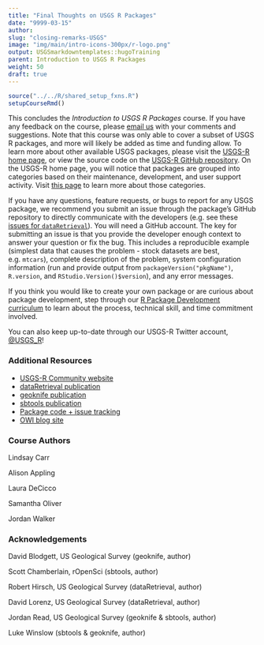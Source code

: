 ```yaml
---
title: "Final Thoughts on USGS R Packages"
date: "9999-03-15"
author: 
slug: "closing-remarks-USGS"
image: "img/main/intro-icons-300px/r-logo.png"
output: USGSmarkdowntemplates::hugoTraining
parent: Introduction to USGS R Packages
weight: 50
draft: true
---
```


```r
source("../../R/shared_setup_fxns.R")
setupCourseRmd()
```

This concludes the *Introduction to USGS R Packages* course. If you have any feedback on the course, please [email us](mailto:gs-w_r_admin@usgs.gov) with your comments and suggestions. Note that this course was only able to cover a subset of USGS R packages, and more will likely be added as time and funding allow. To learn more about other available USGS packages, please visit the [USGS-R home page](https://owi.usgs.gov/R/index.html), or view the source code on the [USGS-R GitHub repository](https://github.com/USGS-R/). On the USGS-R home page, you will notice that packages are grouped into categories based on their maintenance, development, and user support activity. Visit [this page](https://owi.usgs.gov/R/packages.html) to learn more about those categories.

If you have any questions, feature requests, or bugs to report for any USGS package, we recommend you submit an issue through the package's GitHub repository to directly communicate with the developers (e.g. see these [issues for `dataRetrieval`](https://github.com/USGS-R/dataRetrieval/issues)). You will need a GitHub account. The key for submitting an issue is that you provide the developer enough context to answer your question or fix the bug. This includes a reproducible example (simplest data that causes the problem - stock datasets are best, e.g. `mtcars`), complete description of the problem, system configuration information (run and provide output from `packageVersion("pkgName")`, `R.version`, and ` RStudio.Version()$version`), and any error messages.

If you think you would like to create your own package or are curious about package development, step through our [R Package Development curriculum](/r-package-dev) to learn about the process, technical skill, and time commitment involved.

You can also keep up-to-date through our USGS-R Twitter account, [\@USGS_R](https://twitter.com/USGS_R)!

### Additional Resources

- [USGS-R Community website](owi.usgs.gov/R)
- [dataRetrieval publication](pubs.usgs.gov/tm/04/a10/pdf/tm4A10_appendix_1.pdf)
- [geoknife publication](pubs.er.usgs.gov/publication/70159899)
- [sbtools publication](pubs.er.usgs.gov/publication/70176357)
- [Package code + issue tracking](www.github.com/USGS-R)
- [OWI blog site](owi.usgs.gov/blog)

### Course Authors

Lindsay Carr

Alison Appling

Laura DeCicco

Samantha Oliver

Jordan Walker

### Acknowledgements

David Blodgett, US Geological Survey (geoknife, author)

Scott Chamberlain, rOpenSci (sbtools, author)

Robert Hirsch, US Geological Survey (dataRetrieval, author)

David Lorenz, US Geological Survey (dataRetrieval, author)

Jordan Read, US Geological Survey (geoknife & sbtools, author)

Luke Winslow (sbtools & geoknife, author)
